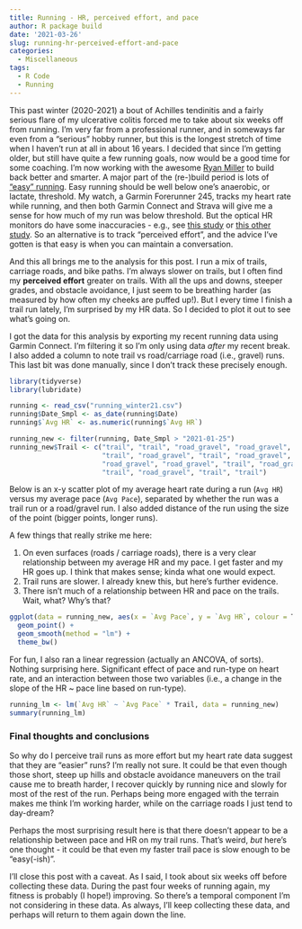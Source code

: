 ```yaml
---
title: Running - HR, perceived effort, and pace
author: R package build
date: '2021-03-26'
slug: running-hr-perceived-effort-and-pace
categories:
  - Miscellaneous
tags:
  - R Code
  - Running
---
```


This past winter (2020-2021) a bout of Achilles tendinitis and a fairly serious flare of my ulcerative colitis forced me to take about six weeks off from running.
I'm very far from a professional runner, and in someways far even from a "serious" hobby runner, but this is the longest stretch of time when I haven't run at all in about 16 years. 
I decided that since I'm getting older, but still have quite a few running goals, now would be a good time for some coaching.
I'm now working with the awesome [Ryan Miller](https://www.instagram.com/p/BzgjiEJnnTk/) to build back better and smarter.
A major part of the (re-)build period is lots of ["easy" running](https://trailrunnermag.com/training/the-art-of-the-easy-shuffle.html). 
Easy running should be well below one's anaerobic, or lactate, threshold. 
My watch, a Garmin Forerunner 245, tracks my heart rate while running, and then both Garmin Connect and Strava will give me a sense for how much of my run was below threshold. 
But the optical HR monitors do have some inaccuracies - e.g., see [this study](https://www.ncbi.nlm.nih.gov/pmc/articles/PMC6732081/) or [this other study](https://pubmed.ncbi.nlm.nih.gov/32343255/).
So an alternative is to track "perceived effort", and the advice I've gotten is that easy is when you can maintain a conversation.

And this all brings me to the analysis for this post. 
I run a mix of trails, carriage roads, and bike paths.
I'm always slower on trails, but I often find my **perceived effort** greater on trails.
With all the ups and downs, steeper grades, and obstacle avoidance, I just seem to be breathing harder (as measured by how often my cheeks are puffed up!). 
But I every time I finish a trail run lately, I'm surprised by my HR data. 
So I decided to plot it out to see what's going on. 

I got the data for this analysis by exporting my recent running data using Garmin Connect.
I'm filtering it so I'm only using data *after* my recent break.
I also added a column to note trail vs road/carriage road (i.e., gravel) runs. 
This last bit was done manually, since I don't track these precisely enough.

```r
library(tidyverse)
library(lubridate)

running <- read_csv("running_winter21.csv")
running$Date_Smpl <- as_date(running$Date)
running$`Avg HR` <- as.numeric(running$`Avg HR`)

running_new <- filter(running, Date_Smpl > "2021-01-25")
running_new$Trail <- c("trail", "trail", "road_gravel", "road_gravel", "road_gravel",
                       "trail", "road_gravel", "trail", "road_gravel", "road_gravel",
                       "road_gravel", "road_gravel", "trail", "road_gravel", "road_gravel",
                       "trail", "road_gravel", "trail", "trail")
```


Below is an x-y scatter plot of my average heart rate during a run (`Avg HR`) versus my average pace (`Avg Pace`), separated by whether the run was a trail run or a road/gravel run.
I also added distance of the run using the size of the point (bigger points, longer runs).

A few things that really strike me here:

1. On even surfaces (roads / carriage roads), there is a very clear relationship between my average HR and my pace. I get faster and my HR goes up. I think that makes sense; kinda what one would expect.
2. Trail runs are slower. I already knew this, but here's further evidence.
3. There isn't much of a relationship between HR and pace on the trails. Wait, what? Why's that?

```r
ggplot(data = running_new, aes(x = `Avg Pace`, y = `Avg HR`, colour = Trail, size = Distance)) +
  geom_point() +
  geom_smooth(method = "lm") +
  theme_bw()
```

For fun, I also ran a linear regression (actually an ANCOVA, of sorts). 
Nothing surprising here. 
Significant effect of pace and run-type on heart rate, and an interaction between those two variables (i.e., a change in the slope of the HR ~ pace line based on run-type). 

```r
running_lm <- lm(`Avg HR` ~ `Avg Pace` * Trail, data = running_new)
summary(running_lm)
```

### Final thoughts and conclusions

So why do I perceive trail runs as more effort but my heart rate data suggest that they are "easier" runs?
I'm really not sure. 
It could be that even though those short, steep up hills and obstacle avoidance maneuvers on the trail cause me to breath harder, I recover quickly by running nice and slowly for most of the rest of the run.
Perhaps being more engaged with the terrain makes me think I'm working harder, while on the carriage roads I just tend to day-dream?

Perhaps the most surprising result here is that there doesn't appear to be a relationship between pace and HR on my trail runs. 
That's weird, *but* here's one thought - it could be that even my faster trail pace is slow enough to be "easy(-ish)". 

I'll close this post with a caveat. 
As I said, I took about six weeks off before collecting these data. 
During the past four weeks of running again, my fitness is probably (I hope!) improving.
So there's a temporal component I'm not considering in these data. 
As always, I'll keep collecting these data, and perhaps will return to them again down the line.
